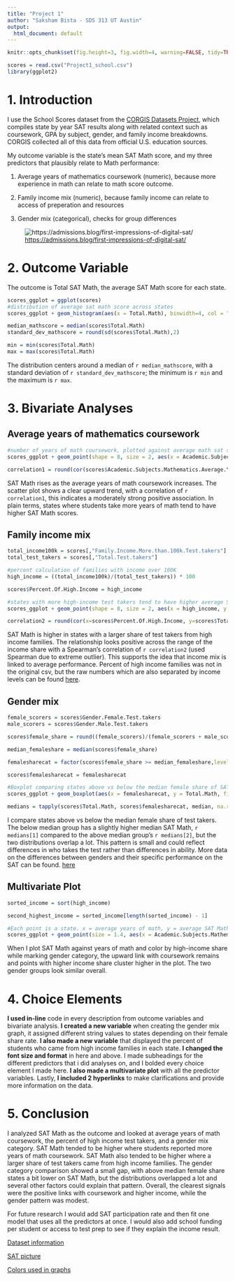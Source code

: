 ```yaml
---
title: "Project 1"
author: "Saksham Bista - SDS 313 UT Austin"
output:
  html_document: default
---
```


```r
knitr::opts_chunk$set(fig.height=3, fig.width=4, warning=FALSE, tidy=TRUE, echo=FALSE, tidy.opts=list(width.cutoff=60))

scores = read.csv("Project1_school.csv")
library(ggplot2)
```

# **1. Introduction**

I use the School Scores dataset from the [CORGIS Datasets Project](https://corgis-edu.github.io/corgis/csv/school_scores/), which compiles state by year SAT results along with related context such as coursework, GPA by subject, gender, and family income breakdowns. CORGIS collected all of this data from official U.S. education sources.

My outcome variable is the state’s mean SAT Math score, and my three predictors that plausibly relate to Math performance:

1.  Average years of mathematics coursework (numeric), because more experience in math can relate to math score outcome.

2.  Family income mix (numeric), because family income can relate to access of preperation and resources

3.  Gender mix (categorical), checks for group differences

![<https://admissions.blog/first-impressions-of-digital-sat/>](SAT%20pic.png)

# **2. Outcome Variable**

The outcome is Total SAT Math, the average SAT Math score for each state.

```r
scores_ggplot = ggplot(scores)
#distribution of average sat math score across states
scores_ggplot + geom_histogram(aes(x = Total.Math), binwidth=4, col = "blue", fill = "cyan4") + labs(x = "Average SAT math score", y = "Frequency")

median_mathscore = median(scores$Total.Math)
standard_dev_mathscore = round(sd(scores$Total.Math),2)

min = min(scores$Total.Math)
max = max(scores$Total.Math)

```

The distribution centers around a median of `r median_mathscore`, with a standard deviation of `r standard_dev_mathscore`; the minimum is `r min` and the maximum is `r max`.

# **3. Bivariate Analyses**

## Average years of mathematics coursework

```r

#number of years of math coursework, plotted against average math sat score.
scores_ggplot + geom_point(shape = 8, size = 2, aes(x = Academic.Subjects.Mathematics.Average.Years , y = Total.Math), col = "#68228B") + labs(x = "Average years of math coursework", y ="Average SAT math score" )

correlation1 = round(cor(scores$Academic.Subjects.Mathematics.Average.Years, scores$Total.Math), 2)

```

SAT Math rises as the average years of math coursework increases. The scatter plot shows a clear upward trend, with a correlation of `r correlation1`, this indicates a moderately strong positive association. In plain terms, states where students take more years of math tend to have higher SAT Math scores.

## Family income mix

```r
total_income100k = scores[,"Family.Income.More.than.100k.Test.takers"]
total_test_takers = scores[,"Total.Test.takers"]

#percent calculation of families with income over 100K
high_income = ((total_income100k)/(total_test_takers)) * 100

scores$Percent.Of.High.Income = high_income

#states with more high-income test takers tend to have higher average SAT Math
scores_ggplot + geom_point(shape = 8, size = 2, aes(x = high_income, y = Total.Math), col = "seagreen4") + labs(x ="Percent of High income families (Over 100k)", y ="SAT math score") + xlim(0, 45)

correlation2 = round(cor(x=scores$Percent.Of.High.Income, y=scores$Total.Math, method = "spearman"),2)

```

SAT Math is higher in states with a larger share of test takers from high income families. The relationship looks positive across the range of the income share with a Spearman's correlation of `r correlation2` (used Spearman due to extreme outlier). This supports the idea that income mix is linked to average performance. Percent of high income families was not in the original csv, but the raw numbers which are also separated by income levels can be found [here](https://corgis-edu.github.io/corgis/csv/school_scores/).

## Gender mix

```r
female_scorers = scores$Gender.Female.Test.takers
male_scorers = scores$Gender.Male.Test.takers

scores$female_share = round((female_scorers)/(female_scorers + male_scorers)*100,2)

median_femaleshare = median(scores$female_share)

femalesharecat = factor(scores$female_share >= median_femaleshare,levels = c(FALSE, TRUE), labels = c("Below-median female share", "Above-median female share"))

scores$femalesharecat = femalesharecat

#Boxplot comparing states above vs below the median female share of SAT test takers.
scores_ggplot + geom_boxplot(aes(x = femalesharecat, y = Total.Math, fill = femalesharecat)) + labs(x = "Gender category", y = "Average SAT math score", fill = "Category")

medians = tapply(scores$Total.Math, scores$femalesharecat, median, na.rm = TRUE)
```

I compare states above vs below the median female share of test takers. The below median group has a slightly higher median SAT Math, `r medians[1]` compared to the above median group's `r medians[2]`, but the two distributions overlap a lot. This pattern is small and could reflect differences in who takes the test rather than differences in ability. More data on the differences between genders and their specific performance on the SAT can be found. [here](https://corgis-edu.github.io/corgis/csv/school_scores/)

## Multivariate Plot

```r

sorted_income = sort(high_income)

second_highest_income = sorted_income[length(sorted_income) - 1]

#Each point is a state. x = average years of math, y = average SAT Math. Color shows % of high-income test takers; shape splits states by above/below-median female share
scores_ggplot + geom_point(size = 1.4, aes(x = Academic.Subjects.Mathematics.Average.Years , y = Total.Math, color = high_income, shape = femalesharecat)) + labs(x = "Average years of math coursework", y ="Average SAT math score" ) + labs(shape = "Gender category", color = "% High income") + scale_color_gradient("% High income", limits = c(0, second_highest_income))


```

When I plot SAT Math against years of math and color by high-income share while marking gender category, the upward link with coursework remains and points with higher income share cluster higher in the plot. The two gender groups look similar overall.

# **4. Choice Elements**

**I used in-line** code in every description from outcome variables and bivariate analysis. **I created a new variable** when creating the gender mix graph, it assigned different string values to states depending on their female share rate. **I also made a new variable** that displayed the percent of students who came from high income families in each state. **I changed the font size and format** in here and above. I made subheadings for the different predictors that i did analyses on, and I bolded every choice element I made here. **I also made a multivariate plot** with all the predictor variables. Lastly, **I included 2 hyperlinks** to make clarifications and provide more information on the data.

# **5. Conclusion**

I analyzed SAT Math as the outcome and looked at average years of math coursework, the percent of high income test takers, and a gender mix category. SAT Math tended to be higher where students reported more years of math coursework. SAT Math also tended to be higher where a larger share of test takers came from high income families. The gender category comparison showed a small gap, with above median female share states a bit lower on SAT Math, but the distributions overlapped a lot and several other factors could explain that pattern. Overall, the clearest signals were the positive links with coursework and higher income, while the gender pattern was modest.

For future research I would add SAT participation rate and then fit one model that uses all the predictors at once. I would also add school funding per student or access to test prep to see if they explain the income result.

[Dataset information](https://corgis-edu.github.io/corgis/csv/school_scores/)

[SAT picture](https://admissions.blog/first-impressions-of-digital-sat/)

[Colors used in graphs](https://r-charts.com/colors/)
